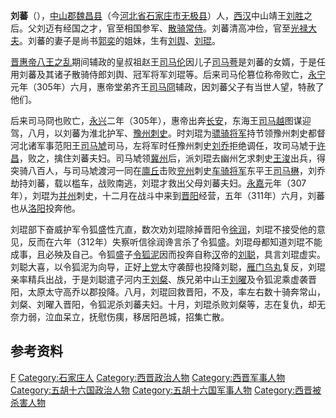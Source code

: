 '''刘蕃'''（{{bd|3世纪||312年|9月20日|catIdx=L}}），[[中山郡|中山郡]][[魏昌县|魏昌县]]（今[[河北省|河北省]][[石家庄市|石家庄市]][[无极县|无极县]]）人，[[西汉|西汉]]中山靖王[[刘胜_(中山王)|刘胜]]之后。父刘迈有经国之才，官至相国参军、[[散骑常侍|散骑常侍]]。刘蕃清高冲俭，官至[[光禄大夫|光禄大夫]]。刘蕃的妻子是尚书[[郭奕_(西晋)|郭奕]]的姐妹，生有[[刘舆|刘舆]]、[[刘琨|刘琨]]。

[[晋惠帝|晋惠帝]][[八王之乱|八王之乱]]期间辅政的皇叔祖赵王[[司马伦|司马伦]]因儿子[[司马荂|司马荂]]是刘蕃的女婿，于是任用刘蕃及其诸子散骑侍郎刘舆、冠军将军刘琨等。后来司马伦篡位称帝败亡，[[永宁_(西晋)|永宁]]元年（305年）六月，惠帝堂弟齐王[[司马冏|司马冏]]辅政，因刘蕃父子有当世人望，特赦了他们。

后来司马冏也败亡，[[永兴_(西晋)|永兴]]二年（305年），惠帝出奔[[长安|长安]]，东海王[[司马越|司马越]]图谋迎驾，八月，以刘蕃为淮北护军、[[豫州|豫州]][[刺史|刺史]]。时刘琨为[[骠骑将军|骠骑将军]]持节领豫州刺史都督河北诸军事范阳王[[司马虓|司马虓]]司马，左将军时任豫州刺史[[刘乔|刘乔]]拒绝调任，攻司马虓于[[许昌|许昌]]，败之，擒住刘蕃夫妇。司马虓领[[冀州|冀州]]后，派刘琨去幽州乞求刺史[[王浚|王浚]]出兵，得突骑八百人，与司马虓渡河一同在[[廪丘|廪丘]]击败[[兖州|兖州]]刺史[[车骑将军|车骑将军]]东平王[[司马楙|司马楙]]，刘乔劫持刘蕃，载以槛车，战败南逃，刘琨才救出父母刘蕃夫妇。[[永嘉_(西晋)|永嘉]]元年（307年），刘琨为[[并州|并州]]刺史，十二月在战斗中来到[[晋阳|晋阳]]经营，五年（311年）六月，刘蕃也从[[洛阳|洛阳]]投奔他。

刘琨部下奋威护军令狐盛性亢直，数次劝刘琨除掉晋阳令[[徐润|徐润]]，刘琨不接受他的意见，反而在六年（312年）失察听信徐润谗言杀了令狐盛。刘琨母都知道刘琨不能成事，且必殃及自己。令狐盛子[[令狐泥|令狐泥]]因而投奔自称[[前赵|汉]]帝的[[刘聪|刘聪]]，具言刘琨虚实。刘聪大喜，以令狐泥为向导，正好[[上党|上党]]太守袭醇也投降刘聪，[[雁门|雁门]][[乌丸|乌丸]]复反，刘琨亲率精兵出战，于是刘聪遣子河内王[[刘粲|刘粲]]、族兄弟中山王[[刘曜|刘曜]]及令狐泥乘虚袭晋阳，太原太守高乔以郡投降。八月，刘琨回救晋阳，不及，率左右数十骑奔常山，刘粲、刘曜入晋阳，令狐泥杀刘蕃夫妇。十月，刘琨杀败刘粲等，志在复仇，却无奈力弱，泣血呆立，抚慰伤痍，移居阳邑城，招集亡散。

== 参考资料 ==
{{reflist}}

{{Authority control}}

{{DEFAULTSORT:L}}
[[Category:中山刘氏|F]]
[[Category:石家庄人|Category:石家庄人]]
[[Category:西晋政治人物|Category:西晋政治人物]]
[[Category:西晋军事人物|Category:西晋军事人物]]
[[Category:五胡十六国政治人物|Category:五胡十六国政治人物]]
[[Category:五胡十六国军事人物|Category:五胡十六国军事人物]]
[[Category:西晋被杀害人物|Category:西晋被杀害人物]]